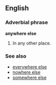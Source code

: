 ==English==
===Adverbial phrase===
'''anywhere else'''

#In any other place.

===See also===
*[[everywhere else]]
*[[nowhere else]]
*[[somewhere else]]